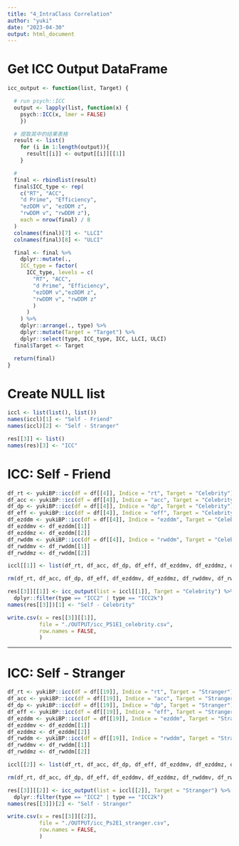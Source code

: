 ```yaml
---
title: "4_IntraClass Correlation"
author: "yuki"
date: "2023-04-30"
output: html_document
---
```

# Get ICC Output DataFrame
```r
icc_output <- function(list, Target) {

  # run psych::ICC
  output <- lapply(list, function(x) {
    psych::ICC(x, lmer = FALSE)
    })

  # 提取其中的结果表格
  result <- list()
    for (i in 1:length(output)){
      result[[i]] <- output[[i]][[1]]
    }

  #
  final <- rbindlist(result)
  final$ICC_type <- rep(
    c("RT", "ACC",
    "d Prime", "Efficiency",
    "ezDDM v", "ezDDM z",
    "rwDDM v", "rwDDM z"),
    each = nrow(final) / 8
  )
  colnames(final)[7] <- "LLCI"
  colnames(final)[8] <- "ULCI"

  final <- final %>%
    dplyr::mutate(.,
    ICC_type = factor(
      ICC_type, levels = c(
        "RT", "ACC",
        "d Prime", "Efficiency",
        "ezDDM v","ezDDM z",
        "rwDDM v", "rwDDM z"
        )
      )
    ) %>%
    dplyr::arrange(., type) %>%
    dplyr::mutate(Target = "Target") %>%
    dplyr::select(type, ICC_type, ICC, LLCI, ULCI)
  final$Target <- Target

  return(final)
}
```

# Create NULL list
```r
iccl <- list(list(), list())
names(iccl)[1] <- "Self - Friend"
names(iccl)[2] <- "Self - Stranger"

res[[3]] <- list()
names(res)[3] <- "ICC"
```

# ICC: Self - Friend
```r
df_rt <- yukiBP::icc(df = df[[4]], Indice = "rt", Target = "Celebrity")
df_acc <- yukiBP::icc(df = df[[4]], Indice = "acc", Target = "Celebrity")
df_dp <- yukiBP::icc(df = df[[4]], Indice = "dp", Target = "Celebrity")
df_eff <- yukiBP::icc(df = df[[4]], Indice = "eff", Target = "Celebrity")
df_ezddm <- yukiBP::icc(df = df[[4]], Indice = "ezddm", Target = "Celebrity")
df_ezddmv <- df_ezddm[[1]]
df_ezddmz <- df_ezddm[[2]]
df_rwddm <- yukiBP::icc(df = df[[4]], Indice = "rwddm", Target = "Celebrity")
df_rwddmv <- df_rwddm[[1]]
df_rwddmz <- df_rwddm[[2]]
```

```r
iccl[[1]] <- list(df_rt, df_acc, df_dp, df_eff, df_ezddmv, df_ezddmz, df_rwddmv, df_rwddmz) # nolint

rm(df_rt, df_acc, df_dp, df_eff, df_ezddmv, df_ezddmz, df_rwddmv, df_rwddmz)
```

```r
res[[3]][[1]] <- icc_output(list = iccl[[1]], Target = "Celebrity") %>%
  dplyr::filter(type == "ICC2" | type == "ICC2k")
names(res[[3]])[1] <- "Self - Celebrity"
```

```r
write.csv(x = res[[3]][[1]],
          file = "./OUTPUT/icc_P51E1_celebrity.csv",
          row.names = FALSE,
          )
```


--------------------------------------------------------------------------------

# ICC: Self - Stranger
```r
df_rt <- yukiBP::icc(df = df[[19]], Indice = "rt", Target = "Stranger")
df_acc <- yukiBP::icc(df = df[[19]], Indice = "acc", Target = "Stranger")
df_dp <- yukiBP::icc(df = df[[19]], Indice = "dp", Target = "Stranger")
df_eff <- yukiBP::icc(df = df[[19]], Indice = "eff", Target = "Stranger")
df_ezddm <- yukiBP::icc(df = df[[19]], Indice = "ezddm", Target = "Stranger")
df_ezddmv <- df_ezddm[[1]]
df_ezddmz <- df_ezddm[[2]]
df_rwddm <- yukiBP::icc(df = df[[19]], Indice = "rwddm", Target = "Stranger")
df_rwddmv <- df_rwddm[[1]]
df_rwddmz <- df_rwddm[[2]]
```

```r
iccl[[2]] <- list(df_rt, df_acc, df_dp, df_eff, df_ezddmv, df_ezddmz, df_rwddmv, df_rwddmz) # nolint

rm(df_rt, df_acc, df_dp, df_eff, df_ezddmv, df_ezddmz, df_rwddmv, df_rwddmz)
```

```r
res[[3]][[2]] <- icc_output(list = iccl[[2]], Target = "Stranger") %>%
  dplyr::filter(type == "ICC2" | type == "ICC2k")
names(res[[3]])[2] <- "Self - Stranger"
```

```r
write.csv(x = res[[3]][[2]],
          file = "./OUTPUT/icc_Ps2E1_stranger.csv",
          row.names = FALSE,
          )
```